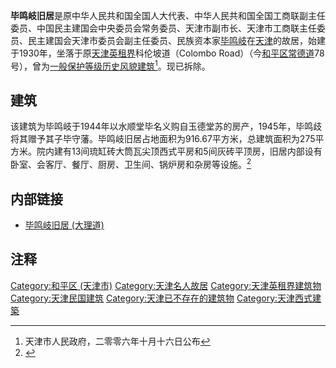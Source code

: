 {{天津历史风貌建筑 |
省区市 = 天津市 |
名称 = 毕鸣岐旧居 |
图片 =  |
编号 =  |
等级 = 一般保护 |
时代 = 1930年|
所在 = [[天津市|天津市]][[和平区_(天津市)|和平区]] |
公布 = 2006年10月16日|
}}
'''毕鸣岐旧居'''是原中华人民共和国全国人大代表、中华人民共和国全国工商联副主任委员、中国民主建国会中央委员会常务委员、天津市副市长、天津市工商联主任委员、民主建国会天津市委员会副主任委员、民族资本家[[毕鸣岐|毕鸣岐]]在[[天津|天津]]的故居，始建于1930年，坐落于原[[天津英租界|天津英租界]]科伦坡道（Colombo Road）（今[[和平区_(天津市)|和平区]][[常德道|常德道]]78号），曾为[[天津历史风貌建筑|一般保护等级历史风貌建筑]]<ref>天津市人民政府，二零零六年十月十六日公布</ref>。现已拆除。

== 建筑 ==
该建筑为毕鸣岐于1944年以水顺堂毕名义购自玉德堂苏的房产，1945年，毕鸣歧将其赠予其子毕守藩。毕鸣岐旧居占地面积为916.67平方米，总建筑面积为275平方米。院内建有13间琉缸砖大筒瓦尖顶西式平房和5间灰砖平顶房，旧居内部设有卧室、会客厅、餐厅、厨房、卫生间、锅炉房和杂房等设施。<ref>{{Cite web |url=http://ent.163.com/10/0504/09/65R3VB0U00032DGD.html |title=天津小洋楼之毕鸣岐旧宅 |access-date=2011-09-20 |archive-url=https://web.archive.org/web/20130911184533/http://ent.163.com/10/0504/09/65R3VB0U00032DGD.html |archive-date=2013-09-11 |dead-url=yes }}</ref>

== 内部链接 ==
* [[毕鸣岐旧居_(大理道)|毕鸣岐旧居 (大理道)]]

== 注释 ==
<div class="references-small">
<references></references>
</div>

{{天津市名人故居}}

[[Category:和平区_(天津市)|Category:和平区 (天津市)]]
[[Category:天津名人故居|Category:天津名人故居]]
[[Category:天津英租界建筑物|Category:天津英租界建筑物]]
[[Category:天津民国建筑|Category:天津民国建筑]]
[[Category:天津已不存在的建筑物|Category:天津已不存在的建筑物]]
[[Category:天津西式建築|Category:天津西式建築]]